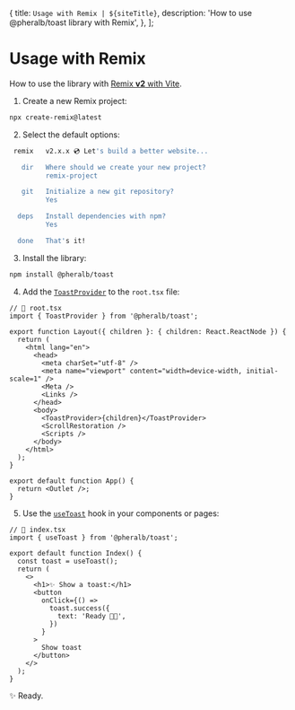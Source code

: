 
  {
    title: `Usage with Remix | ${siteTitle}`,
    description: 'How to use @pheralb/toast library with Remix',
  },
];

# Usage with Remix

How to use the library with [Remix **v2** with Vite](https://remix.run/).

1. Create a new Remix project:

```bash
npx create-remix@latest
```

2. Select the default options:

```bash
 remix   v2.x.x 💿 Let's build a better website...

   dir   Where should we create your new project?
         remix-project

   git   Initialize a new git repository?
         Yes

  deps   Install dependencies with npm?
         Yes

  done   That's it!
```

3. Install the library:

```bash
npm install @pheralb/toast
```

4. Add the [`ToastProvider`](/provider) to the `root.tsx` file:

```tsx
// 📃 root.tsx
import { ToastProvider } from '@pheralb/toast';

export function Layout({ children }: { children: React.ReactNode }) {
  return (
    <html lang="en">
      <head>
        <meta charSet="utf-8" />
        <meta name="viewport" content="width=device-width, initial-scale=1" />
        <Meta />
        <Links />
      </head>
      <body>
        <ToastProvider>{children}</ToastProvider>
        <ScrollRestoration />
        <Scripts />
      </body>
    </html>
  );
}

export default function App() {
  return <Outlet />;
}
```

5. Use the [`useToast`](/useToast) hook in your components or pages:

```tsx
// 📃 index.tsx
import { useToast } from '@pheralb/toast';

export default function Index() {
  const toast = useToast();
  return (
    <>
      <h1>✨ Show a toast:</h1>
      <button
        onClick={() =>
          toast.success({
            text: 'Ready 🚀✨',
          })
        }
      >
        Show toast
      </button>
    </>
  );
}
```

✨ Ready.

